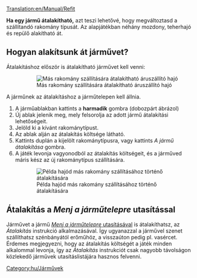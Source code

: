[[Translation:en/Manual/Refit]]
{{hu/Oktatás}}

'''Ha egy jármű átalakítható,''' azt teszi lehetővé, hogy megváltoztasd a szállítandó rakomány típusát. Az alapjátékban néhány mozdony, teherhajó és repülő alakítható át.

== Hogyan alakítsunk át járművet? ==
Átalakításhoz először is átalakítható járművet kell venni:
:[[File:en/Refitable ship.png|none|frame|Más rakomány szállítására átalakítható áruszállító hajó]]

A járműnek az átalakításhoz a járműtelepen kell állnia.

# A járműablakban kattints a '''harmadik''' gombra (dobozpárt ábrázol)
# Új ablak jelenik meg, mely felsorolja az adott jármű átalakítási lehetőségeit.
# Jelöld ki a kívánt rakománytípust. 
# Az ablak alján az átalakítás költsége látható.
# Kattints duplán a kijelölt rakománytípusra, vagy kattints ''A jármű átalakítása'' gombra.
# A játék levonja vagyonodból az átalakítás költségeit, és a járműved máris kész az új rakománytípus szállítására.
:[[File:en/Refit ship.png|none|frame|Példa hajód más rakomány szállításához történő átalakítására]]

== Átalakítás a ''Menj a járműtelepre'' utasítással == 
Járművet a jármű [[hu/Járművek utasításai#menj|''Menj a járműtelepre'' utasításával]] is átalakíthatsz, az ''Átalakítás'' instrukció alkalmazásával. Így ugyanazzal a járművel szenet szállíthatsz szénbányától erőműhöz, a visszaúton pedig pl. vasércet. Érdemes megjegyezni, hogy az átalakítás költségét a játék minden alkalommal levonja, így az ''Átalakítás'' instrukciót csak nagyobb távolságon közlekedő járművek utasításlistájára hasznos felvenni.

[[Category:hu/Járművek]]